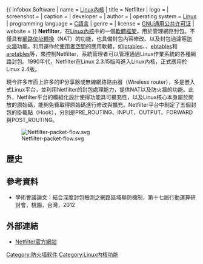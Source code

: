 {{NoteTA|G1=IT|G2=FL}}
{{ Infobox Software
| name = [[Linux內核|Linux內核]]
| title = Netfilter
| logo =
| screenshot =
| caption =
| developer =
| author =
| operating system = [[Linux|Linux]]
| programming language = [[C語言|C語言]]
| genre = {{ubl|[[可載入核心模組|可載入核心模組]]|[[防火墙|防火墙]]}}
| license = [[GNU通用公共许可证|GNU通用公共许可证]]
| website = {{URL|https://netfilter.org/}}
}}
'''Netfilter'''，在[[Linux內核|Linux內核]]中的一個[[軟體框架|軟體框架]]，用於管理網路封包。不僅具有[[网络地址转换|網路位址轉換]]（NAT）的功能，也具備封包內容修改、以及封包過濾等[[防火牆|防火牆]]功能。利用運作於[[使用者空間|使用者空間]]的應用軟體，如[[iptables|iptables]]、{{link-en|nftables|nftables}}、[[ebtables|ebtables]]和[[arptables|arptables]]等，來控制Netfilter，系統管理者可以管理通過Linux作業系統的各種網路封包。1990年代，Netfilter在Linux 2.3.15版時進入Linux內核，正式應用於Linux 2.4版。

現今許多市面上許多的IP分享器或無線網路路由器（Wireless router），多是嵌入式Linux平台，並利用Netfilter的封包處理能力，提供NAT以及防火牆的功能。此外，Netfilter平台的模組化設計使得功能具可擴充性，以及Linux核心本身屬於開放的原始碼，能夠免費取得原始碼進行修改與擴充。Netfilter平台中制定了五個封包的掛載點（Hook），分別是PRE_ROUTING、INPUT、OUTPUT、FORWARD與POST_ROUTING。

[[File:Netfilter-packet-flow.svg|thumb]]

==歷史==
== 參考資料 ==
* 學術會議論文：結合深度封包檢測之網路區域聯防機制，第十七屆行動運算研討會，桃園，台灣，2012

== 外部連結 ==
* [http://www.netfilter.org Netfilter官方網站]{{WebCite|url=https://www.webcitation.org/68tRogKk3?url=http://www.netfilter.org/ |date=20120704005047 |dateformat=iso }}

{{compu-stub}}
{{Linux}}
[[Category:防火墙软件|Category:防火墙软件]]
[[Category:Linux内核功能|Category:Linux内核功能]]